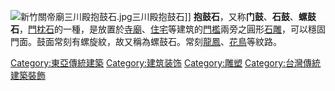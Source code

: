 [[File:新竹關帝廟三川殿抱鼓石.jpg|thumb]]三川殿抱鼓石]]
'''抱鼓石'''，又称'''门鼓'''、'''石鼓'''、'''螺鼓石'''，[[門枕石|門枕石]]的一種，是放置於[[寺廟|寺廟]]、[[住宅|住宅]]等建筑的[[門檻|門檻]]兩旁之圓形[[石雕|石雕]]，可以穩固門面。鼓面常刻有螺旋紋，故又稱為螺鼓石。常刻[[龍|龍]][[鳳|鳳]]、[[花|花]][[鳥|鳥]]等紋路。

[[Category:東亞傳統建築|Category:東亞傳統建築]]
[[Category:建筑装饰|Category:建筑装饰]]
[[Category:雕塑|Category:雕塑]]
[[Category:台灣傳統建築裝飾|Category:台灣傳統建築裝飾]]